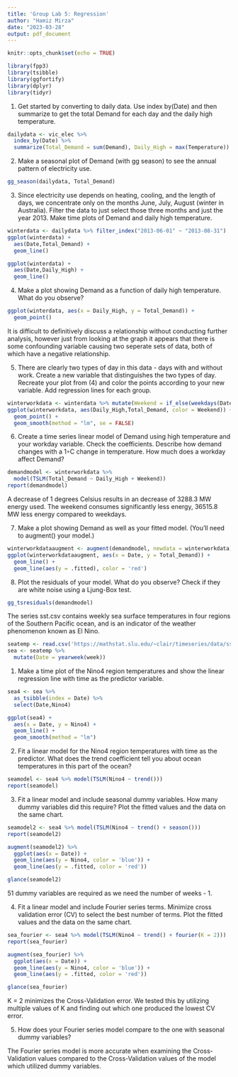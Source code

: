 ```yaml
---
title: 'Group Lab 5: Regression'
author: "Hamiz Mirza"
date: "2023-03-28"
output: pdf_document
---
```


```r
knitr::opts_chunk$set(echo = TRUE)
```

```r
library(fpp3)
library(tsibble)
library(ggfortify)
library(dplyr)
library(tidyr)
```

1. Get started by converting to daily data. Use index by(Date) and then summarize to get the total Demand for each day and the daily high temperature.

```r
dailydata <- vic_elec %>%
  index_by(Date) %>%
  summarize(Total_Demand = sum(Demand), Daily_High = max(Temperature))
```

2. Make a seasonal plot of Demand (with gg season) to see the annual pattern of electricity use.

```r
gg_season(dailydata, Total_Demand)
```
3. Since electricity use depends on heating, cooling, and the length of days, we concentrate only on the months June, July, August (winter in Australia).
Filter the data to just select those three months and just the year 2013. Make time plots of Demand and daily high temperature.

```r
winterdata <- dailydata %>% filter_index("2013-06-01" ~ "2013-08-31")
ggplot(winterdata) + 
  aes(Date,Total_Demand) +
  geom_line()
```

```r
ggplot(winterdata) + 
  aes(Date,Daily_High) +
  geom_line()
```
4. Make a plot showing Demand as a function of daily high temperature. What do you observe?

```r
ggplot(winterdata, aes(x = Daily_High, y = Total_Demand)) +
  geom_point()
```
It is difficult to definitively discuss a relationship without conducting further analysis, however just from looking at the graph it appears that there is some confounding variable causing two seperate sets of data, both of which have a negative relationship. 

5. There are clearly two types of day in this data - days with and without work. Create a new variable that distinguishes the two types of day. Recreate your plot from (4) and color the points according to your new variable. Add regression lines for each group.

```r
winterworkdata <- winterdata %>% mutate(Weekend = if_else(weekdays(Date) %in% c("Saturday", "Sunday"), "Weekend", "Weekday"))
ggplot(winterworkdata, aes(Daily_High,Total_Demand, color = Weekend)) +
  geom_point() +
  geom_smooth(method = "lm", se = FALSE)
```
6. Create a time series linear model of Demand using high temperature and your workday variable. Check the coefficients. Describe how demand changes with a 1◦C change in temperature. How much does a workday affect Demand?

```r
demandmodel <- winterworkdata %>% 
  model(TSLM(Total_Demand ~ Daily_High + Weekend))
report(demandmodel)
```
A decrease of 1 degrees Celsius results in an decrease of 3288.3  MW energy used. The weekend consumes significantly less energy, 36515.8 MW less energy compared to weekdays. 

7. Make a plot showing Demand as well as your fitted model. (You’ll need to augment() your model.)

```r
winterworkdataaugment <- augment(demandmodel, newdata = winterworkdata)
ggplot(winterworkdataaugment, aes(x = Date, y = Total_Demand)) +
  geom_line() +
  geom_line(aes(y = .fitted), color = 'red')
```
8. Plot the residuals of your model. What do you observe? Check if they are white noise using a Ljung-Box test.

```r
gg_tsresiduals(demandmodel)
```

The series sst.csv contains weekly sea surface temperatures in four regions of the Southern Pacific ocean, and is an indicator of the weather phenomenon known as El Nino.

```r
seatemp <- read.csv('https://mathstat.slu.edu/~clair/timeseries/data/sst.csv') 
sea <- seatemp %>%
  mutate(Date = yearweek(week))
```

1. Make a time plot of the Nino4 region temperatures and show the linear regression line with time as the predictor variable.

```r
sea4 <- sea %>% 
  as_tsibble(index = Date) %>%
  select(Date,Nino4)

ggplot(sea4) +
  aes(x = Date, y = Nino4) +
  geom_line() + 
  geom_smooth(method = "lm")
```
2. Fit a linear model for the Nino4 region temperatures with time as the predictor. What does the trend coefficient tell you about ocean temperatures in this part of the ocean?

```r
seamodel <- sea4 %>% model(TSLM(Nino4 ~ trend()))
report(seamodel)
```
3. Fit a linear model and include seasonal dummy variables. How many dummy variables did this require? Plot the fitted values and the data on the same chart.

```r
seamodel2 <- sea4 %>% model(TSLM(Nino4 ~ trend() + season()))
report(seamodel2)

augment(seamodel2) %>%
  ggplot(aes(x = Date)) +
  geom_line(aes(y = Nino4, color = 'blue')) +
  geom_line(aes(y = .fitted, color = 'red'))

glance(seamodel2)
```
51 dummy variables are required as we need the number of weeks - 1.

4. Fit a linear model and include Fourier series terms. Minimize cross validation error (CV) to select the best number of terms. Plot the fitted values and the data on the same chart.

```r
sea_fourier <- sea4 %>% model(TSLM(Nino4 ~ trend() + fourier(K = 2)))
report(sea_fourier)

augment(sea_fourier) %>%
  ggplot(aes(x = Date)) +
  geom_line(aes(y = Nino4, color = 'blue')) +
  geom_line(aes(y = .fitted, color = 'red')) 

glance(sea_fourier)
```
K = 2 minimizes the Cross-Validation error. We tested this by utilizing multiple values of K and finding out which one produced the lowest CV error.

5. How does your Fourier series model compare to the one with seasonal dummy variables?

The Fourier series model is more accurate when examining the Cross-Validation values compared to the Cross-Validation values of the model which utilized dummy variables.